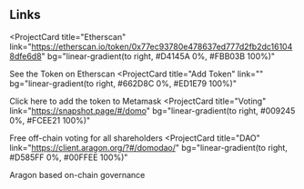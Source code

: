 ## Links

<ProjectCard
  title="Etherscan"
  link="https://etherscan.io/token/0x77ec93780e478637ed777d2fb2dc161048dfe6d8"
  bg="linear-gradient(to right, #D4145A 0%, #FBB03B 100%)"
>
  See the Token on Etherscan
</ProjectCard>
<ProjectCard
  title="Add Token"
  link=""
  bg="linear-gradient(to right, #662D8C 0%, #ED1E79 100%)"
>
  Click here to add the token to Metamask
</ProjectCard>
<ProjectCard
  title="Voting"
  link="https://snapshot.page/#/domo"
  bg="linear-gradient(to right, #009245 0%, #FCEE21 100%)"
>
  Free off-chain voting for all shareholders
</ProjectCard>
<ProjectCard
  title="DAO"
  link="https://client.aragon.org/?#/domodao/"
  bg="linear-gradient(to right, #D585FF 0%, #00FFEE 100%)"
>
  Aragon based on-chain governance
</ProjectCard>
